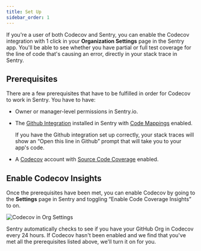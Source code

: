 ```yaml
---
title: Set Up
sidebar_order: 1
---
```


If you're a user of both Codecov and Sentry, you can enable the Codecov integration with 1 click in your **Organization Settings** page in the Sentry app. You'll be able to see whether you have partial or full test coverage for the line of code that's causing an error, directly in your stack trace in Sentry.

## Prerequisites

There are a few prerequisites that have to be fulfilled in order for Codecov to work in Sentry. You have to have:

- Owner or manager-level permissions in Sentry.io.
- The [Github Integration](/product/integrations/source-code-mgmt/github/) installed in Sentry with [Code Mappings](/product/integrations/source-code-mgmt/github/#stack-trace-linking) enabled.

  <Note>
    If you have the Github integration set up correctly, your stack traces will show an
    “Open this line in Github” prompt that will take you to your app's code.
  </Note>

- A [Codecov](https://about.codecov.io/) account with [Source Code Coverage](https://about.codecov.io/product/feature/source-code-coverage/) enabled.

## Enable Codecov Insights

Once the prerequisites have been met, you can enable Codecov by going to the **Settings** page in Sentry and toggling “Enable Code Coverage Insights” to on.

![Codecov in Org Settings](codecov-setup-in-ui.png)

<Note>
  Sentry automatically checks to see if you have your GitHub Org in Codecov every 24
  hours. If Codecov hasn't been enabled and we find that you've met all the prerequisites
  listed above, we'll turn it on for you.
</Note>
